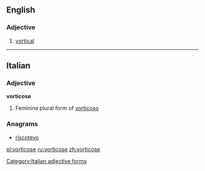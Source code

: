 ==English==

===Adjective===
{{en-adj}}

# [[vortical]]

----
==Italian==

===Adjective===
'''vorticose''' {{f}}

# Feminine plural form of [[vorticoso]]

===Anagrams===
* [[riscotevo#Italian|riscotevo]]
[[Category:Italian adjective forms]]

[[pl:vorticose]]
[[ru:vorticose]]
[[zh:vorticose]]